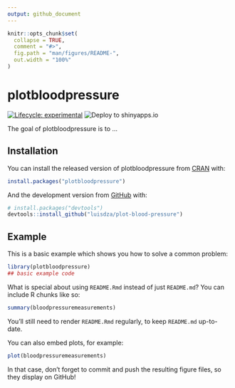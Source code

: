 ```yaml
---
output: github_document
---
```


<!-- README.md is generated from README.Rmd. Please edit that file -->

```r
knitr::opts_chunk$set(
  collapse = TRUE,
  comment = "#>",
  fig.path = "man/figures/README-",
  out.width = "100%"
)
```

# plotbloodpressure

<!-- badges: start -->
[![Lifecycle: experimental](https://img.shields.io/badge/lifecycle-experimental-orange.svg)](https://www.tidyverse.org/lifecycle/#experimental)
![Deploy to shinyapps.io](https://github.com/luisdza/plot-blood-pressure/workflows/Deploy%20to%20shinyapps.io/badge.svg)
<!-- badges: end -->

The goal of plotbloodpressure is to ...

## Installation

You can install the released version of plotbloodpressure from [CRAN](https://CRAN.R-project.org) with:

``` r
install.packages("plotbloodpressure")
```

And the development version from [GitHub](https://github.com/) with:

``` r
# install.packages("devtools")
devtools::install_github("luisdza/plot-blood-pressure")
```

## Example

This is a basic example which shows you how to solve a common problem:

```r
library(plotbloodpressure)
## basic example code
```

What is special about using `README.Rmd` instead of just `README.md`? You can include R chunks like so:

```r
summary(bloodpressuremeasurements)
```

You'll still need to render `README.Rmd` regularly, to keep `README.md` up-to-date.

You can also embed plots, for example:

```r
plot(bloodpressuremeasurements)
```

In that case, don't forget to commit and push the resulting figure files, so they display on GitHub!
